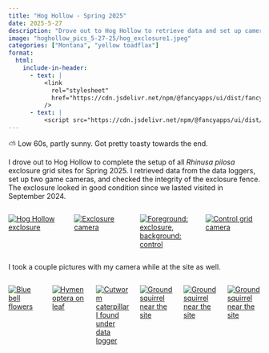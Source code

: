 ```yaml
---
title: "Hog Hollow - Spring 2025"
date: 2025-5-27
description: "Drove out to Hog Hollow to retrieve data and set up cameras."
image: "hoghollow_pics_5-27-25/hog_exclosure1.jpeg"
categories: ["Montana", "yellow toadflax"]
format:
  html:
    include-in-header:
      - text: |
          <link
            rel="stylesheet"
            href="https://cdn.jsdelivr.net/npm/@fancyapps/ui/dist/fancybox.css"
          />
      - text: |
          <script src="https://cdn.jsdelivr.net/npm/@fancyapps/ui/dist/fancybox.umd.js"></script>
---
```


::: {.callout-note title="Weather"}
⛅ Low 60s, partly sunny. Got pretty toasty towards the end.
:::

I drove out to Hog Hollow to complete the setup of all *Rhinusa pilosa* exclosure grid sites for Spring 2025. I retrieved data from the data loggers, set up two game cameras, and checked the integrity of the exclosure fence. The exclosure looked in good condition since we lasted visited in September 2024. 

:::{.columns}
::: {.column width="25%" .px-2}
[![Hog Hollow exclosure](hoghollow_pics_5-27-25/hog_exclosure1.jpeg)](hoghollow_pics_5-27-25/hog_exclosure1.jpeg){data-fancybox="gallery" 
data-caption="Hog Hollow exclosure"} 
::: 
::: {.column width="25%" .px-2}
[![Exclosure camera](hoghollow_pics_5-27-25/hog_exc_cam1.jpeg)](hoghollow_pics_5-27-25/hog_exc_cam1.jpeg){data-fancybox="gallery" 
data-caption="Exclosure camera"} 
:::
::: {.column width="25%" .px-2}
[![Foreground: exclosure, background: control](hoghollow_pics_5-27-25/hog_exc_cont.jpeg)](hoghollow_pics_5-27-25/hog_exc_cont.jpeg){data-fancybox="gallery" 
data-caption="Foreground: exclosure, background: control"} 
:::
::: {.column width="25%" .px-2}
[![Control grid camera](hoghollow_pics_5-27-25/hog_cont_cam1.jpeg)](hoghollow_pics_5-27-25/hog_cont_cam1.jpeg){data-fancybox="gallery" 
data-caption="Control grid camera"} 
:::

:::

I took a couple pictures with my camera while at the site as well.  

:::{.columns}

::: {.column width="33%" .px-2}
[![Blue bell flowers](hoghollow_pics_5-27-25/hog_flower.jpg)](hoghollow_pics_5-27-25/hog_flower.jpg){data-fancybox="gallery" 
data-caption="Blue bell flowers"} 
:::
::: {.column width="33%" .px-2}
[![Hymenoptera on leaf](hoghollow_pics_5-27-25/hog_lilbug.jpg)](hoghollow_pics_5-27-25/hog_lilbug.jpg){data-fancybox="gallery" 
data-caption="Hymenoptera on leaf"} 
:::
::: {.column width="33%" .px-2}
[![Cutworm caterpillar I found under data logger](hoghollow_pics_5-27-25/hog_cutworm.jpg)](hoghollow_pics_5-27-25/hog_cutworm.jpg){data-fancybox="gallery" 
data-caption="Cutworm caterpillar I found under data logger"} 
:::
::: {.column width="33%" .px-2}
[![Ground squirrel near the site](hoghollow_pics_5-27-25/hog_squirrel1.jpg)](hoghollow_pics_5-27-25/hog_squirrel1.jpg){data-fancybox="gallery" 
data-caption="Ground squirrel near the site"} 
:::
::: {.column width="33%" .px-2}
[![Ground squirrel near the site](hoghollow_pics_5-27-25/hog_squirrel2.jpg)](hoghollow_pics_5-27-25/hog_squirrel2.jpg){data-fancybox="gallery" 
data-caption="Ground squirrel near the site"} 
:::
::: {.column width="33%" .px-2}
[![Ground squirrel near the site](hoghollow_pics_5-27-25/hog_squirrel3.jpg)](hoghollow_pics_5-27-25/hog_squirrel3.jpg){data-fancybox="gallery" 
data-caption="Ground squirrel near the site"} 
::: 

:::